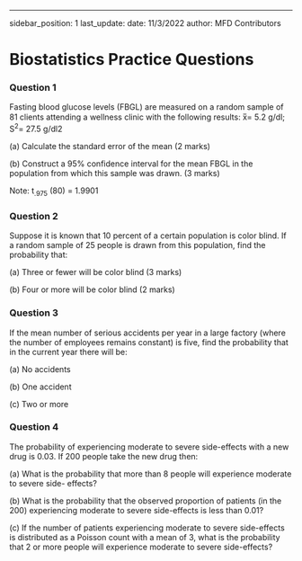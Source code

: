 ---

sidebar_position: 1
last_update:
date: 11/3/2022
author: MFD Contributors

# Biostatistics Practice Questions

### Question 1

Fasting blood glucose levels (FBGL) are measured on a random sample of 81 clients attending a
wellness clinic with the following results:
x̅= 5.2 g/dl; S<sup>2</sup>= 27.5 g/dl2

(a) Calculate the standard error of the mean (2 marks)

(b) Construct a 95% confidence interval for the mean FBGL in the population from which
this sample was drawn. (3 marks)

Note: t<sub>.975</sub> (80) = 1.9901

### Question 2

Suppose it is known that 10 percent of a certain population is color blind. If a random sample
of 25 people is drawn from this population, find the probability that:

(a) Three or fewer will be color blind (3 marks)

(b) Four or more will be color blind (2 marks)

### Question 3

If the mean number of serious accidents per year in a large factory (where the number of
employees remains constant) is five, find the probability that in the current year there will be:

(a) No accidents

(b) One accident

(c) Two or more

### Question 4

The probability of experiencing moderate to severe side-effects with a new drug is 0.03. If
200 people take the new drug then:

(a) What is the probability that more than 8 people will experience moderate to severe side-
effects?

(b) What is the probability that the observed proportion of patients (in the 200)
experiencing moderate to severe side-effects is less than 0.01?

(c) If the number of patients experiencing moderate to severe side-effects is distributed as a
Poisson count with a mean of 3, what is the probability that 2 or more people will
experience moderate to severe side-effects?
